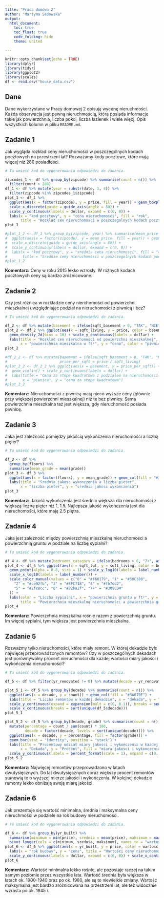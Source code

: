 ---
title: "Praca domowa 2"
author: "Martyna Sadowska"
output: 
  html_document:
    toc: true
    toc_float: true
    code_folding: hide
    theme: united

---

```{r setup, include=FALSE}
knitr::opts_chunk$set(echo = TRUE)
library(dplyr)
library(tidyr)
library(ggplot2)
library(scales)
df <- read.csv("house_data.csv")
```

## Dane 
Dane wykorzystane w Pracy domowej 2 opisują wycenę nieruchmości. Każda obserwacja jest pewną nieruchmością, która posiada informacje takie jak powierzchnia, liczba pokoi, liczba łazienek i wiele więcj. Opis wszystkich kolumn w pliku `README.md`.


## Zadanie 1

Jak wygląda rozkład ceny nieruchomości w poszczególnych kodach pocztowych na przestrzeni lat? Rozważamy kody pocztowe, które mają więcej niż 280 posiadłości.

```{r zadanie 1, message=FALSE}

# Tu umieść kod do wygenerowania odpowiedzi do zadania.

zipcodes_1 <- df %>% group_by(zipcode) %>% summarise(count = n()) %>% 
  filter(count > 280)
df_1 <- df %>% mutate(year = substr(date, 1, 4)) %>%
  filter(zipcode %in% zipcodes_1$zipcode)
plot_1 <- df_1 %>%
  ggplot(aes(x = factor(zipcode), y = price, fill = year)) + geom_boxplot(outlier.size = 0.5) +
  scale_x_discrete(guide = guide_axis(angle = 80)) + 
  scale_y_continuous(labels = dollar, expand = c(0, 0)) +
  labs(x = "kod pocztowy", y = "cena nieruchomosci", fill = "rok",
       title = "Rozklad cen nieruchomosci w poszczegolnych kodach pocztowych\nna przestrzeni lat")
plot_1

#plot_1_2 <- df_1 %>% group_by(zipcode, year) %>% summarise(mean_price = mean(price)) %>%
#  ggplot(aes(x = factor(zipcode), y = mean_price, fill = year)) + geom_col(position = "dodge") +
#  scale_x_discrete(guide = guide_axis(angle = 80)) + 
#  scale_y_continuous(labels = dollar, expand = c(0, 0)) +
#  labs(x = "kod pocztowy", y = "srednia cena nieruchomosci", fill = "rok",
#       title = "Srednie ceny nieruchomosci w poszczegolnych kodach pocztowych\nna przestrzeni lat")
#plot_1_2

```

**Komentarz:**
Ceny w roku 2015 lekko wzrosły. W różnych kodach pocztowych ceny są bardzo zróżnicowane.

## Zadanie 2

Czy jest różnica w rozkładzie ceny nierchomości od powierzchni mieszkalnej uwzględniając podział na nieruchomości z piwnicą i bez?

```{r zadanie 2, message=FALSE}

# Tu umieść kod do wygenerowania odpowiedzi do zadania.

df_2 <- df %>% mutate(basement = ifelse(sqft_basement > 0, "TAK", "NIE"))
plot_2 <- df_2 %>% ggplot(aes(x = sqft_living, y = price, color = basement)) +
  geom_density_2d(bins = 10) + scale_y_continuous(labels = dollar) +
  labs(title = "Rozklad cen nieruchomosci od powierzchni mieszkalnej",
       x = "powierzchnia mieszkalna w ft²", y = "cena", color = "piwnica")
plot_2

#df_2_2 <- df %>% mutate(basement = ifelse(sqft_basement > 0, "TAK", "NIE"), 
#                        price_per_sqft = price / sqft_living)
#plot_2_2 <- df_2_2 %>% ggplot(aes(x = basement, y = price_per_sqft)) +
#  geom_violin() + scale_y_continuous(labels = dollar) +
#  labs(title = "Cena za stope kwadratowa z podzialem na nieruchomosci z piwnica i bez",
#       x = "piwnica", y = "cena za stope kwadratowa")
#plot_2_2

```

**Komentarz:**
Nieruchomości z piwnicą mają nieco wyższe ceny (głównie przy większej powierzchni mieszkalnej) niż te bez piwnicy.
Sama powierzchnia mieszkalna też jest większa, gdy nieruchomość posiada piwnicę.

## Zadanie 3

Jaka jest zależność pomiędzy jakością wykończenia nieruchomości a liczbą pięter? 

```{r zadanie 3, message=FALSE}

# Tu umieść kod do wygenerowania odpowiedzi do zadania.

df_3 <- df %>% 
  group_by(floors) %>%
  summarise(mean_grade = mean(grade))
plot_3 <- df_3 %>%
  ggplot(aes(x = factor(floors), y = mean_grade)) + geom_col(fill = "#3A679E") +
  labs(title = "Srednia jakosc wykonczenia a liczba pieter",
       x = "liczba pieter", y = "srednia jakosc wykonczenia")
plot_3

```

**Komentarz:**
Jakość wykończenia jest średnio większa dla nieruchomości z większą liczbą pięter niż 1, 1.5.
Najlepsza jakość wykończenia jest dla nieruchomości, które mają 2.5 piętra.

## Zadanie 4
Jaka jest zależność między powierzchnią mieszkalną nieruchomości a powierzchnią gruntu w podziale na liczbę sypialni?

```{r zadanie 4, message=FALSE}

# Tu umieść kod do wygenerowania odpowiedzi do zadania.

df_4 <- df %>% mutate(bedrooms_category = ifelse(bedrooms > 6, "7+", as.character(bedrooms)))
plot_4 <- df_4 %>% ggplot(aes(x = sqft_lot, y = sqft_living, color = bedrooms_category)) + 
  geom_point(alpha = 0.8, size = 1) + scale_y_log10(labels = label_number()) + 
  scale_x_log10(labels = label_number()) +
  scale_color_manual(values = c("0" = "#f68179", "1" = "#30C380",
    "2" = "#ce92fb", "3" = "#EFC718", "4" = "#fb7dd2", 
    "5" = "#2fc8cc", "6" = "#92ba2f", "7+" = "#309CD4"
  )) +
  labs(color = "Liczba sypialni", x = "powierzchnia gruntu w ft²", y = "powierzchnia mieszkalna w ft²", 
       title = "Powierzchnia mieszkalną nieruchomości a powierzchnia gruntu")
plot_4

```

**Komentarz:**
Powierzchnia mieszkalna rośnie razem z powierzchnią gruntu.
Im więcej sypialni, tym większa jest powierzchnia mieszkalna.

## Zadanie 5
Rozważmy tylko nieruchomości, które miały remont. W której dekadzie było najwięcej przeprowadzonych remontów? Czy w poszczególnych dekadach jest porównywalny procent nieruchmości dla każdej wartości miary jakości i wykończenia nieruchomości?

```{r zadanie 5, message=FALSE}

# Tu umieść kod do wygenerowania odpowiedzi do zadania.

df_5 <- df %>% filter(yr_renovated != 0) %>% mutate(decade = yr_renovated %/% 10 * 10)

plot_5_1 <- df_5 %>% group_by(decade) %>% summarise(count = n()) %>% 
  ggplot(aes(x = decade, y = count)) + geom_col(fill = "#3A679E") +
  labs(title = "Liczba remontow w każdej dekadzie", x = "dekada", y = "liczba remontow") +
  scale_y_continuous(expand = expansion(mult = c(0, 0.1)), breaks = seq(from = 0, to = 300, by = 50)) +
  scale_x_continuous(breaks = sort(unique(df_5$decade)))
plot_5_1

plot_5_2 <- df_5 %>% group_by(decade, grade) %>% summarise(count = n()) %>%
  mutate(percentage = count / sum(count) * 100, 
         decade = factor(decade, levels = sort(unique(decade)))) %>%
  ggplot(aes(x = decade, y = percentage, fill = factor(grade))) +
  geom_bar(stat = "identity", position = "stack") +
  labs(title = "Procentowy udział miary jakosci i wykończenia w każdej dekadzie", 
       x = "Dekada", y = "Procent", fill = "miara jakosci i wykonczenia") +
  scale_y_continuous(labels = percent_format(scale = 1), expand = c(0, 0))
plot_5_2

```

**Komentarz:**
Najwięcej remontów przeprowadzono w latach dwutysięcznych. 
Do lat dwutysięcznych coraz większy procent remontów stanowią te o wyższej mierze
jakości i wykończenia. W kolejnej dekadzie remonty lekko obniżają swoją miarę jakości.

## Zadanie 6

Jak prezentuje się wartość minimalna, średnia i maksymalna ceny nieruchmości w podziele na rok budowy nieruchomości.

```{r zadanie 6, message=FALSE}

# Tu umieść kod do wygenerowania odpowiedzi do zadania.

df_6 <- df %>% group_by(yr_built) %>% 
  summarise(minimum = min(price), srednia = mean(price), maksimum = max(price)) %>%
  pivot_longer(cols = c(minimum, srednia, maksimum), names_to = "wartosc", values_to = "price")
plot_6 <- df_6 %>% ggplot(aes(x = yr_built, y = price, color = wartosc)) + geom_line() +
  labs(x = "rok budowy", y = "cena", title = "Wartości ceny nieruchomosci w podziale na rok budowy") +
  scale_y_continuous(labels = dollar, expand = c(0, 0)) + scale_x_continuous(expand = c(0, 0))
plot_6

```

**Komentarz:**
Wartość minimalna lekko rośnie, ale pozostaje raczej na takim samym poziomie przez wszystkie lata.
Wartość średnia była większa w latach ok. 1900-1940 oraz po ok. 1980, ale są to niewielkie zmiany.
Wartość maksymalna jest bardzo zróżnicowana na przestrzeni lat, ale też widocznie wzrasta po ok. 1945 r.